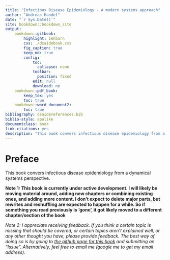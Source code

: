 --- 
title: "Infectious Disease Epidemiology - A modern systems approach"
author: "Andreas Handel"
date: "`r Sys.Date()`"
site: bookdown::bookdown_site
output: 
    bookdown::gitbook:
        highlight: zenburn
        css: ./dsaidebook.css
        fig_caption: true
        keep_md: true
        config:
            toc:
              collapse: none
            toolbar:
              position: fixed
            edit: null
            download: no
    bookdown::pdf_book:
        keep_tex: yes
        toc: true
    bookdown::word_document2: 
        toc: true
bibliography: dsaidereferences.bib
biblio-style: apalike
documentclass: book
link-citations: yes
description: "This book convers infectious disease epidemiology from a dynamical systems perspective"
---

# Preface {-}

This book convers infectious disease epidemiology from a dynamical systems perspective.

__Note 1: This book is currently under active development. I will likely be moving material around, adding new chapters or combining existing ones, and adding more content. I don't expect to delete major parts, but rewrites and reshuffling are expected to happen for a while. So if something you read previously is 'gone', it got likely moved to a different chapter/section of the book__  

_Note 2: I appreciate receiving feedback. If you think a certain topic is missing that should be covered, or certain topics aren't explained well, or any other thought you have, please provide feedback. The best way of doing so is by going to [the github page for this book](https://github.com/ahgroup/DSAIDEbook) and submitting an "Issue". Alternatively, feel free to email me (google me to get my email address)._  
